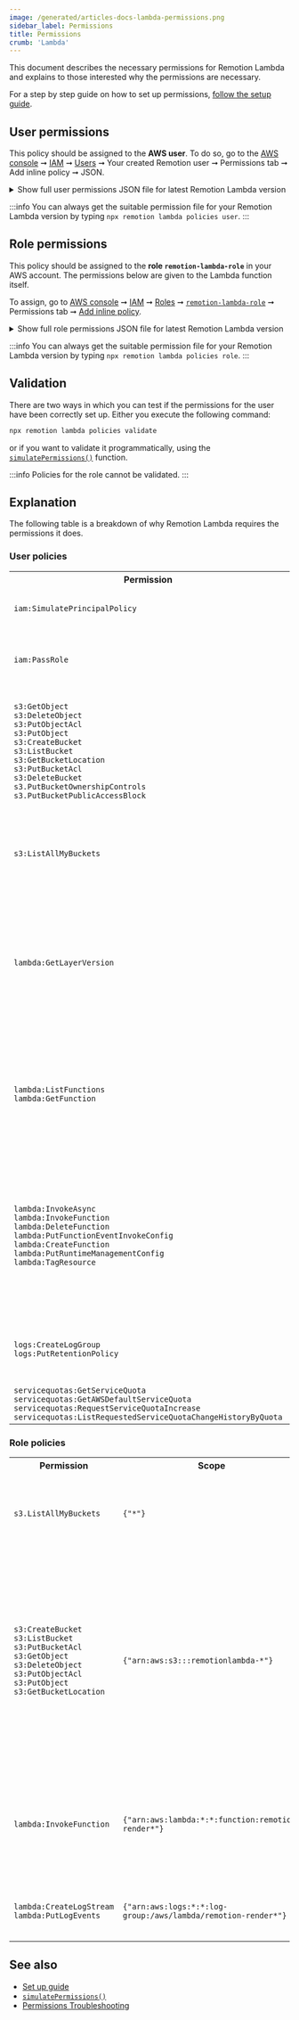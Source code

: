 ```yaml
---
image: /generated/articles-docs-lambda-permissions.png
sidebar_label: Permissions
title: Permissions
crumb: 'Lambda'
---
```



This document describes the necessary permissions for Remotion Lambda and explains to those interested why the permissions are necessary.

For a step by step guide on how to set up permissions, [follow the setup guide](/docs/lambda/setup).

## User permissions

This policy should be assigned to the **AWS user**. To do so, go to the [AWS console](https://console.aws.amazon.com/console/home) ➞ [IAM](https://console.aws.amazon.com/iam/home) ➞ [Users](https://console.aws.amazon.com/iamv2/home#/users) ➞ Your created Remotion user ➞ Permissions tab ➞ Add inline policy ➞ JSON.

<details>
	<summary>
		Show full user permissions JSON file for latest Remotion Lambda version
	</summary>
	<UserPolicy />
</details>

:::info
You can always get the suitable permission file for your Remotion Lambda version by typing `npx remotion lambda policies user`.
:::

## Role permissions

This policy should be assigned to the **role `remotion-lambda-role`** in your AWS account. The permissions below are given to the Lambda function itself.

To assign, go to [AWS console](https://console.aws.amazon.com/console/home) ➞ [IAM](https://console.aws.amazon.com/iam/home) ➞ [Roles](https://console.aws.amazon.com/iamv2/home#/roles) ➞ [`remotion-lambda-role`](https://console.aws.amazon.com/iam/home#/roles/remotion-lambda-role) ➞ Permissions tab ➞ [Add inline policy](https://console.aws.amazon.com/iam/home#/roles/remotion-lambda-role$createPolicy?step=edit).

<details>
	<summary>
		Show full role permissions JSON file for latest Remotion Lambda version
	</summary>
	<RolePolicy />
</details>

:::info
You can always get the suitable permission file for your Remotion Lambda version by typing `npx remotion lambda policies role`.
:::

## Validation

There are two ways in which you can test if the permissions for the user have been correctly set up. Either you execute the following command:

```bash
npx remotion lambda policies validate
```

or if you want to validate it programmatically, using the [`simulatePermissions()`](/docs/lambda/simulatepermissions) function.

:::info
Policies for the role cannot be validated.
:::

## Explanation

The following table is a breakdown of why Remotion Lambda requires the permissions it does.

### User policies

<table>
  <tr>
    <th>
      Permission
    </th>
    <th>
      Scope
    </th>
    <th>
      Reason
    </th>
  </tr>
  <tr>
    <td>
      <code>iam:SimulatePrincipalPolicy</code>
    </td>
    <td><code>*</code></td>
    <td>
      Allows for <code>npx remotion lambda permissions validate</code>.
    </td>
  </tr>
  <tr>
    <td>
      <code>iam:PassRole</code>
    </td>
    <td><code>arn:aws:iam::*:role/remotion-lambda-role</code></td>
    <td>
    Allows the Lambda function to assume a role with sufficient permissions.
    </td>
  </tr>
  <tr>
    <td>
      <code>s3:GetObject</code> <br />
      <code>s3:DeleteObject</code> <br />
      <code>s3:PutObjectAcl</code> <br />
      <code>s3:PutObject</code> <br />
      <code>s3:CreateBucket</code> <br/>
      <code>s3:ListBucket</code> <br />
      <code>s3:GetBucketLocation</code> <br />
      <code>s3:PutBucketAcl</code> <br />
      <code>s3:DeleteBucket</code> <br />
      <code>s3.PutBucketOwnershipControls</code> <br />
      <code>s3.PutBucketPublicAccessBlock</code> <br />
    </td>
    <td>
      <code>{'arn:aws:s3:::remotionlambda-*'}</code>
    </td>
    <td>
      Allows to create and delete buckets and objects in your account, make objects public and configure them as websites. Only buckets that start with <code>remotionlambda-</code> can be accessed. 
    </td>
  </tr>
  <tr>
    <td>
      <code>s3:ListAllMyBuckets</code>
    </td>
    <td>
      <code>{'arn:aws:s3:::*'}</code>
    </td>
    <td>
      Allows listing the names of all buckets in your account, in order to detect an already existing Remotion bucket.
    </td>
  </tr>

  <tr>
    <td>
      <code>lambda:GetLayerVersion</code>
    </td>
    <td>
      <code>{"arn:aws:lambda:*:678892195805:layer:remotion-binaries-*"}</code>
    </td>
    <td>
    Allows to read Chromium and FFMPEG binaries. These binaries are hosted in an account hosted by Remotion specifically dedicated to hosting those layers in all supported regions.
    </td>
  </tr>
  <tr>
    <td>
      <code>lambda:ListFunctions</code> <br/>
      <code>lambda:GetFunction</code> <br/>
    </td>
    <td>
      <code>{"*"}</code>
    </td>
    <td>
    Allows to read the functions in your AWS account in order to find the correct function to invoke. The loose <code>*</code> permission is because AWS doesn't allow this permission to be tightened.
    </td>
  </tr>
  <tr>
    <td>
      <code>lambda:InvokeAsync</code> <br/>
      <code>lambda:InvokeFunction</code> <br/>
      <code>lambda:DeleteFunction</code> <br/>
      <code>lambda:PutFunctionEventInvokeConfig</code> <br/>
      <code>lambda:CreateFunction</code> <br/>
      <code>lambda:PutRuntimeManagementConfig</code> <br/>
      <code>lambda:TagResource</code> <br/>
    </td>
    <td>
      <code>{"arn:aws:lambda:*:*:function:remotion-render-*"}</code>
    </td>
    <td>
    Allows to create, delete, invoke and configure functions (such as disabling automatic retries). Used by the CLI and the Node.JS APIS to set up, execute and teardown the infrastructure. <code>lambda:TagResource</code> will optionally tag the functions 
    </td>
  </tr>
  <tr>
    <td>
      <code>logs:CreateLogGroup</code> <br/>
      <code>logs:PutRetentionPolicy</code>
    </td>
    <td>
      <code>{"arn:aws:logs:*:*:log-group:/aws/lambda/remotion-render-*"}</code>
    </td>
    <td>
    Allows to create CloudWatch group, so logs can be saved in there later. Simplifies debugging.
    </td>
  </tr>
  <tr>
    <td>
      <code>servicequotas:GetServiceQuota</code> <br/>
      <code>servicequotas:GetAWSDefaultServiceQuota</code> <br/>
      <code>servicequotas:RequestServiceQuotaIncrease</code> <br/>
      <code style={{wordBreak: 'break-all'}}>servicequotas:ListRequestedServiceQuotaChangeHistoryByQuota</code> <br/>
    </td>
    <td>
      <code>{"*"}</code>
    </td>
    <td>
    Powers the <code>lambda quotas</code> CLI command.
    </td>
  </tr>
</table>

### Role policies

<table>
  <tr>
    <th>
      Permission
    </th>
    <th>
      Scope
    </th>
    <th>
      Reason
    </th>
  </tr>
  <tr>
    <td>
      <code>s3.ListAllMyBuckets</code>
    </td>
    <td>
      <code>{"*"}</code>
    </td>
    <td>
    Get a list of Remotion buckets in order to find existing buckets that start with <code>remotionlambda-</code>.
    </td>
  </tr>
  <tr>
    <td>
      <code>s3:CreateBucket</code> <br/>
      <code>s3:ListBucket</code> <br/>
      <code>s3:PutBucketAcl</code> <br/>
      <code>s3:GetObject</code> <br/>
      <code>s3:DeleteObject</code> <br/>
      <code>s3:PutObjectAcl</code> <br/>
      <code>s3:PutObject</code> <br/>
      <code>s3:GetBucketLocation</code> 
    </td>
    <td>
      <code>{"arn:aws:s3:::remotionlambda-*"}</code>
    </td>
    <td>
  Create and delete buckets and items, make them public or private and fetch their location. Since Remotion stores the videos in an S3 bucket, it needs basic CRUD capabilities over those buckets. The permission only applies to buckets that start with <code>remotionlambda-</code>
    </td>
  </tr>
  <tr>
    <td>
      <code>lambda:InvokeFunction</code> <br/>
    </td>
    <td>
      <code>{"arn:aws:lambda:*:*:function:remotion-render*"}</code>
    </td>
    <td>
Allow the function to recursively invoke itself. A render involves multiple function calls, which is to be orchestrated by the first function call.
    </td>

  </tr>
  <tr>
    <td>
      <code>lambda:CreateLogStream</code> <br/>
      <code>lambda:PutLogEvents</code> <br/>
    </td>
    <td>
      <code>{"arn:aws:logs:*:*:log-group:/aws/lambda/remotion-render*"}</code>
    </td>
    <td>
Allows to write the function logs to CloudWatch for easier debugging.
    </td>

  </tr>
 
</table>

## See also

- [Set up guide](/docs/lambda/setup)
- [`simulatePermissions()`](/docs/lambda/simulatepermissions)
- [Permissions Troubleshooting](/docs/lambda/troubleshooting/permissions)
